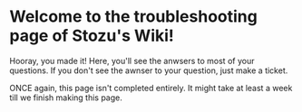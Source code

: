 

# Welcome to the troubleshooting page of Stozu's Wiki!
Hooray, you made it! Here, you'll see the anwsers to most of your questions.
If you don't see the awnser to your question, just make a ticket.

<Warning>ONCE again, this page isn't completed entirely. It might take at least a week till we finish making this page.</Warning>

